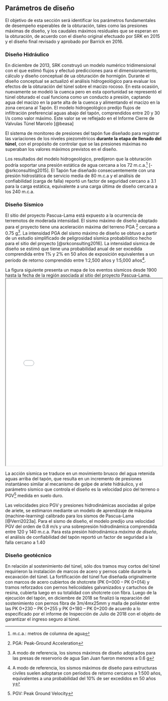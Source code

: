 
## Parámetros de diseño {#sec-ANT}

El objetivo de esta sección será identificar los parámetros fundamentales de desempeño esperables de la obturación, tales como las presiones máximas de diseño, y los caudales máximos residuales que se esperan en la obturación, de acuerdo con el diseño original efectuado por SRK en 2015 y el diseño final revisado y aprobado por Barrick en 2016.

### Diseño Hidráulico

En diciembre de 2013, SRK construyó un modelo numérico tridimensional con el que estimó flujos y efectuó predicciones para el dimensionamiento, cálculo y diseño conceptual de ua obturación de hormigón. Durante el diseño conceptual se actualizó el análisis hidrogeológico para evaluar los efectos de la obturación del túnel sobre el macizo rocoso. En esta ocasión, nuevamente se modeló la cuenca pero en esta oportunidad se representó el túnel obturado el cual funciona como un conducto a presión, captando agua del macizo en la parte alta de la cuenca y alimentando el macizo en la zona cercana al Tapón. El modelo hidrogeológico predijo flujos de infiltración preferencial aguas abajo del tapón, comprendidos entre 20 y 30 l/s como valor máximo. Este valor se ve reflejado en el Informe Cierre de Valvulas Túnel Marcelo [@beasa] 


El sistema de monitoreo de presiones del tapón fue diseñado para registrar las variaciones de los niveles piezométricos **durante la etapa de llenado del túnel**, con el propósito de controlar que se las presiones máximas no superaban los valores máximos previstos en el diseño.


Los resultados del modelo hidrogeológico, predijeron que la obturación podría soportar una presión estática de agua cercana a los 72 m.c.a.[^2] [-@srkconsulting2015]. El Tapón fue diseñado consecuentemente con una presión hidrostática de servicio media de 80 m.c.a y el análisis de confiabilidad (carga de falla) reportó un factor de seguridad cercano a 3.1 para la carga estática, equivalente a una carga última de diseño cercana a los 240 m.c.a.


[^2]: m.c.a.: metros de columna de agua 

### Diseño Sísmico

El sitio del proyecto Pascua-Lama está expuesto a la ocurrencia de terremotos de moderada intensidad. El sismo máximo de diseño adoptado para el proyecto tiene una aceleración máxima del terreno PGA [^3] cercana a 0.75 g[^4]. La intensidad PGA del sismo máximo de diseño se obtuvo a partir de un estudio simplificado de peligrosidad sísmica probabilístico hecho para el sitio del proyecto [@srkconsulting2016]. La intensidad sísmica de diseño se estimó que tiene una probabilidad anual de ser excedida comprendida entre 1% y 2% en 50 años de exposición equivalentes a un período de retorno comprendido entre 1:2,500 años y 1:5,000 años[^5].


::: {.content-hidden when-format=“docx”}
La figura siguiente presenta un mapa de los eventos sísmicos desde 1900 hasta la fecha de la región asociada al sitio del proyecto Pascua-Lama. 
<iframe src="data/map.html" width="100%" height="600px"></iframe>
:::


[^3]: PGA: Peak-Ground Acceleration

[^4]: A modo de referencia, los sismos máximos de diseño adoptados para las presas de reservorio de agua San Juan fueron menores a 0.6 g

[^5]: A modo de referencia, los sismos máximos de diseño para estructuras civiles suelen adoptarse con períodos de retorno cercanos a 1:500 años, equivalentes a una probabilidad del 10% de ser excedidos en 50 años y

La acción sísmica se traduce en un movimiento brusco del agua retenida aguas arriba del tapón, que resulta en un incremento de presiones instantáneo similar al mecanismo de golpe de ariete hidráulico, y el parámetro sísmico que controla el diseño es la velocidad pico del terreno o PGV[^6] medida en suelo duro.

[^6]: PGV: Peak Ground Velocity

Las velocidades pico PGV y presiones hidrodinámicas asociadas al golpe de ariete, se estimaron mediante un modelo de aprendizaje de máquina (machine-learning) calibrado para los sismos de Pascua-Lama [@Verri2023a]. Para el sismo de diseño, el modelo predijo una velocidad PGV del orden de 0.8 m/s y una sobrepresión hidrodinámica comprendida entre 120 y 140 m.c.a. Para esta presión hidrodinámica *máxima de diseño*, el análisis de confiabilidad del tapón reportó un factor de seguridad a la falla cercano a 1.40




### Diseño geotécnico

En relación al sostenimiento del túnel, sólo dos tramos muy cortos del túnel requirieron la instalación de marcos de acero y pernos cable durante la excavación del túnel. La fortificación del túnel fue diseñada originalmente con marcos de acero cubiertos de shotcrete (PK 0+000 – PK 0+014) y tramos reforzados con pernos helicoidales galvanizados y cartuchos de resina, cubierta luego en su totalidad con shotcrete con fibra. Luego de la ejecución del tapón, en diciembre de 2018 se finalizó la reparación del sostenimiento con pernos fibra de 3m/4mx25mm y malla de poliéster entre las PK 0+230 – PK 0+255 y PK 0+180 – PK 0+200 de acuerdo a lo especificado por el informe de Inspección de Julio de 2018 con el objeto de garantizar el ingreso seguro al túnel.
